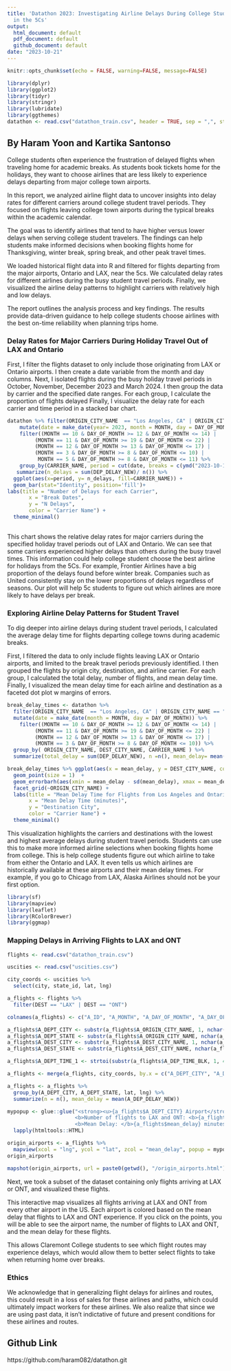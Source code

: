 ---
title: 'Datathon 2023: Investigating Airline Delays During College Student Travel
  in the 5Cs'
output:
  html_document: default
  pdf_document: default
  github_document: default
date: "2023-10-21"
---

```{r setup, include=FALSE}
knitr::opts_chunk$set(echo = FALSE, warning=FALSE, message=FALSE)
```



```{r, echo=FALSE}
library(dplyr)
library(ggplot2)
library(tidyr)
library(stringr)
library(lubridate)
library(ggthemes)
datathon <- read.csv("datathon_train.csv", header = TRUE, sep = ",", stringsAsFactors = FALSE)
```

## By Haram Yoon and Kartika Santonso
College students often experience the frustration of delayed flights when traveling home for academic breaks. As students book tickets home for the holidays, they want to choose airlines that are less likely to experience delays departing from major college town airports.

In this report, we analyzed airline flight data to uncover insights into delay rates for different carriers around college student travel periods. They focused on flights leaving college town airports during the typical breaks within the academic calendar.

The goal was to identify airlines that tend to have higher versus lower delays when serving college student travelers. The findings can help students make informed decisions when booking flights home for Thanksgiving, winter break, spring break, and other peak travel times.

We loaded historical flight data into R and filtered for flights departing from the major airports, Ontario and LAX, near the 5cs. We calculated delay rates for different airlines during the busy student travel periods. Finally, we visualized the airline delay patterns to highlight carriers with relatively high and low delays.

The report outlines the analysis process and key findings. The results provide data-driven guidance to help college students choose airlines with the best on-time reliability when planning trips home.


### Delay Rates for Major Carriers During Holiday Travel Out of LAX and Ontario
First, I filter the flights dataset to only include those originating from LAX or Ontario airports. I then create a date variable from the month and day columns. Next, I isolated flights during the busy holiday travel periods in October, November, December 2023 and March 2024. I then group the data by carrier and the specified date ranges. For each group, I calculate the proportion of flights delayed Finally, I visualize the delay rate for each carrier and time period in a stacked bar chart.
```{r, echo=FALSE}
datathon %>% filter(ORIGIN_CITY_NAME  == "Los Angeles, CA" | ORIGIN_CITY_NAME == "Ontario, CA") %>%
    mutate(date = make_date(year= 2023, month = MONTH, day = DAY_OF_MONTH)) %>%
    filter((MONTH == 10 & DAY_OF_MONTH >= 12 & DAY_OF_MONTH <= 14) |
         (MONTH == 11 & DAY_OF_MONTH >= 19 & DAY_OF_MONTH <= 22) |
         (MONTH == 12 & DAY_OF_MONTH >= 13 & DAY_OF_MONTH <= 17) |
         (MONTH == 3 & DAY_OF_MONTH >= 8 & DAY_OF_MONTH <= 10) |
          MONTH == 5 & DAY_OF_MONTH >= 8 & DAY_OF_MONTH <= 11) %>%
    group_by(CARRIER_NAME, period = cut(date, breaks = c(ymd("2023-10-12"), ymd("2023-11-19"), ymd("2023-12-13"), ymd("2023-03-08"), ymd("2023-5-8"), Inf), labels = c("Oct 12-14", "Nov 19-22", "Dec 13-17", "Mar 8-10", "May 8-11")) ) %>%
   summarize(n_delays = sum(DEP_DELAY_NEW)/ n()) %>%
  ggplot(aes(x=period, y= n_delays, fill=CARRIER_NAME)) +
  geom_bar(stat="Identity", position='fill')+
labs(title = "Number of Delays for each Carrier",
       x = "Break Dates",
       y = "N Delays",
       color = "Carrier Name") +
  theme_minimal()
  
```
This chart shows the relative delay rates for major carriers during the specified holiday travel periods out of LAX and Ontario. We can see that some carriers experienced higher delays than others during the busy travel times. This information could help college student choose the best airline for holidays from the 5Cs. For example, Frontier Airlines have a big proportion of the delays found before winter break. Companies such as United consistently stay on the lower proportions of delays regardless of seasons. Our plot will help 5c students to figure out which airlines are more likely to have delays per break.



### Exploring Airline Delay Patterns for Student Travel
To dig deeper into airline delays during student travel periods, I calculated the average delay time for flights departing college towns during academic breaks.

First, I filtered the data to only include flights leaving LAX or Ontario airports, and limited to the break travel periods previously identified. I then grouped the flights by origin city, destination, and airline carrier. For each group, I calculated the total delay, number of flights, and mean delay time. Finally, I visualized the mean delay time for each airline and destination as a faceted dot plot w margins of errors.
```{r, echo=FALSE}
break_delay_times <- datathon %>%
  filter(ORIGIN_CITY_NAME  == "Los Angeles, CA" | ORIGIN_CITY_NAME == "Ontario, CA") %>%
  mutate(date = make_date(month = MONTH, day = DAY_OF_MONTH)) %>%
    filter((MONTH == 10 & DAY_OF_MONTH >= 12 & DAY_OF_MONTH <= 14) |
         (MONTH == 11 & DAY_OF_MONTH >= 19 & DAY_OF_MONTH <= 22) |
         (MONTH == 12 & DAY_OF_MONTH >= 13 & DAY_OF_MONTH <= 17) |
         (MONTH == 3 & DAY_OF_MONTH >= 8 & DAY_OF_MONTH <= 10)) %>%
  group_by( ORIGIN_CITY_NAME, DEST_CITY_NAME, CARRIER_NAME ) %>%
  summarize(total_delay = sum(DEP_DELAY_NEW), n =n(), mean_delay= mean(DEP_DELAY_NEW)) 


```
```{r,  fig.width=10, fig.height=10, echo=FALSE}
break_delay_times %>% ggplot(aes(x = mean_delay, y = DEST_CITY_NAME, color = CARRIER_NAME)) +
  geom_point(size = 1)  +
  geom_errorbarh(aes(xmin = mean_delay - sd(mean_delay), xmax = mean_delay + sd(mean_delay)), height = 0) +
  facet_grid(~ORIGIN_CITY_NAME) +
  labs(title = "Mean Delay Time for Flights from Los Angeles and Ontario during break times",
       x = "Mean Delay Time (minutes)",
       y = "Destination City",
       color = "Carrier Name") +
  theme_minimal()
```
This visualization highlights the carriers and destinations with the lowest and highest average delays during student travel periods. Students can use this to make more informed airline selections when booking flights home from college. This is help college students figure out which airline to take from either the Ontario and LAX. It even tells us which airlines are historically available at these airports and their mean delay times. For example, if you go to Chicago from LAX, Alaska Airlines should not be your first option.




```{r}
library(sf)
library(mapview)
library(leaflet)
library(RColorBrewer)
library(ggmap)
```

### Mapping Delays in Arriving Flights to LAX and ONT
```{r, echo=FALSE}
flights <- read.csv("datathon_train.csv")
```

```{r, echo=FALSE}
uscities <- read.csv("uscities.csv")

city_coords <- uscities %>%
  select(city, state_id, lat, lng)
```

```{r, echo=FALSE}
a_flights <- flights %>%
  filter(DEST == "LAX" | DEST == "ONT")

colnames(a_flights) <- c("A_ID", "A_MONTH", "A_DAY_OF_MONTH", "A_DAY_OF_WEEK", "A_DEPARTING_AIRPORT", "A_ORIGIN_CITY_NAME", "A_DEST", "A_DEST_CITY_NAME", "A_DEP_TIME_BLK", "A_DISTANCE", "A_SEGMENT_NUMBER", "A_CONCURRENT_FLIGHTS", "A_MANUFACTURE_YEAR", "A_NUMBER_OF_SEATS", "A_CARRIER_NAME", "A_AIRPORT_FLIGHTS_MONTH", "A_AIRLINE_FLIGHTS_MONTH", "A_AIRLINE_AIRPORT_FLIGHTS_MONTH", "A_AVG_MONTHLY_PASS_AIRPORT", "A_AVG_MONTHLY_PASS_AIRLINE", "A_CARGO_HANDLING", "A_FLT_ATTENDANTS_PER_PASS", "A_GROUND_SERV_PER_PASS", "A_PLANE_AGE", "A_PREVIOUS_AIRPORT", "A_PRCP", "A_SNOW", "A_SNWD", "A_TMAX", "A_AWND", "A_DEP_DELAY_NEW", "A_IS_DELAYED")

a_flights$A_DEPT_CITY <- substr(a_flights$A_ORIGIN_CITY_NAME, 1, nchar(a_flights$A_ORIGIN_CITY_NAME) - 4)
a_flights$A_DEPT_STATE <- substr(a_flights$A_ORIGIN_CITY_NAME, nchar(a_flights$A_ORIGIN_CITY_NAME) - 1, nchar(a_flights$A_ORIGIN_CITY_NAME))
a_flights$A_DEST_CITY <- substr(a_flights$A_DEST_CITY_NAME, 1, nchar(a_flights$A_DEST_CITY_NAME) - 4)
a_flights$A_DEST_STATE <- substr(a_flights$A_DEST_CITY_NAME, nchar(a_flights$A_DEST_CITY_NAME) - 1, nchar(a_flights$A_DEST_CITY_NAME))

a_flights$A_DEPT_TIME_1 <- strtoi(substr(a_flights$A_DEP_TIME_BLK, 1, 4), base=0L)

```

```{r, echo=FALSE}
a_flights <- merge(a_flights, city_coords, by.x = c("A_DEPT_CITY", "A_DEPT_STATE"), by.y = c("city", "state_id"))
```

```{r, echo=FALSE}
a_flights <- a_flights %>%
  group_by(A_DEPT_CITY, A_DEPT_STATE, lat, lng) %>%
  summarize(n = n(), mean_delay = mean(A_DEP_DELAY_NEW))
```

```{r, echo=FALSE}
mypopup <- glue::glue("<strong><u>{a_flights$A_DEPT_CITY} Airport</strong></u><br />
                      <b>Number of flights to LAX and ONT: <b>{a_flights$n}<br />
                      <b>Mean Delay: </b>{a_flights$mean_delay} minutes<br />") %>%
  lapply(htmltools::HTML)
```


```{r}
origin_airports <- a_flights %>%
  mapview(xcol = "lng", ycol = "lat", zcol = "mean_delay", popup = mypopup, crs = 4269, grid = FALSE)
origin_airports
```


```{r}
mapshot(origin_airports, url = paste0(getwd(), "/origin_airports.html"))
```
Next, we took a subset of the dataset containing only flights arriving at LAX or ONT, and visualized these flights.


This interactive map visualizes all flights arriving at LAX and ONT from every other airport in the US. Each airport is colored based on the mean delay that flights to LAX and ONT experience. If you click on the points, you will be able to see the airport name, the number of flights to LAX and ONT, and the mean delay for these flights. 


This allows Claremont College students to see which flight routes may experience delays, which would allow them to better select flights to take when returning home over breaks.



### Ethics
We acknowledge that in generalizing flight delays for airlines and routes, this could result in a loss of sales for these airlines and paths, which could ultimately impact workers for these airlines. We also realize that since we are using past data, it isn't indictative of future and present conditions for these airlines and routes. 

## Github Link
https://github.com/haram082/datathon.git
